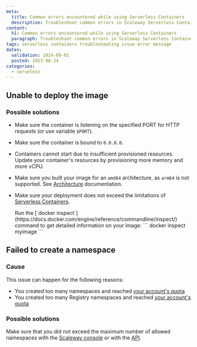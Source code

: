 ```yaml
---
meta:
  title: Common errors encountered while using Serverless Containers
  description: Troubleshoot common errors in Scaleway Serverless Containers.
content:
  h1: Common errors encountered while using Serverless Containers
  paragraph: Troubleshoot common errors in Scaleway Serverless Containers.
tags: serverless containers troubleshooting issue error message
dates:
  validation: 2024-09-02
  posted: 2023-08-24
categories:
  - serveless
---
```


## Unable to deploy the image

### Possible solutions

- Make sure the container is listening on the specified PORT for HTTP requests (or use variable `$PORT`).

- Make sure the container is bound to `0.0.0.0`.

- Containers cannot start due to insufficient provisioned resources. Update your container's resources by provisioning more memory and more vCPU.

- Make sure you built your image for an `amd64` architecture, as `arm64` is not supported. See [Architecture](/serverless/containers/reference-content/containers-limitations/#Architecture) documentation.

- Make sure your deployment does not exceed the limitations of [Serverless Containers](/serverless/containers/reference-content/containers-limitations/).

  <Message type="tip">
    Run the [`docker inspect`](https://docs.docker.com/engine/reference/commandline/inspect/) command to get detailed information on your image:
    ```
    docker inspect myimage
    ```
  </Message>

## Failed to create a namespace

### Cause

This issue can happen for the following reasons:

- You created too many namespaces and reached [your account's quota](/identity-and-access-management/organizations-and-projects/additional-content/organization-quotas/#serverless-containers)
- You created too many Registry namespaces and reached [your account's quota](/identity-and-access-management/organizations-and-projects/additional-content/organization-quotas/#container-registry)

### Possible solutions

Make sure that you did not exceed the maximum number of allowed namespaces with the [Scaleway console](https://console.scaleway.com/) or with the [API](https://www.scaleway.com/en/developers/api/serverless-containers/#path-namespaces-list-all-your-namespaces).
